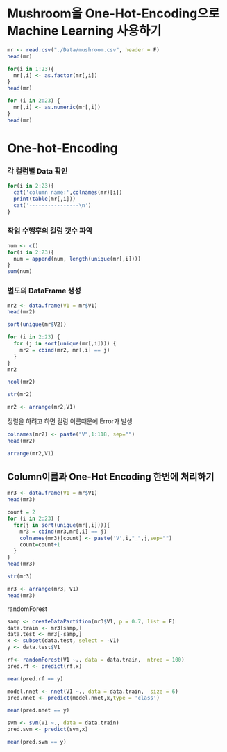 # Mushroom을 One-Hot-Encoding으로 Machine Learning 사용하기

```r
mr <- read.csv("./Data/mushroom.csv", header = F)
head(mr)

```

```r
for(i in 1:23){
  mr[,i] <- as.factor(mr[,i])
}
head(mr)
```

```r
for (i in 2:23) {
  mr[,i] <- as.numeric(mr[,i])
}
head(mr)
```

# One-hot-Encoding

### 각 컬럼별 Data 확인

```r
for(i in 2:23){
  cat('column name:',colnames(mr)[i])
  print(table(mr[,i]))
  cat('----------------\n')
}
```

### 작업 수행후의 컬럼 갯수 파악

```r
num <- c()
for(i in 2:23){
  num = append(num, length(unique(mr[,i])))
}
sum(num)
```

### 별도의 DataFrame 생성

```r
mr2 <- data.frame(V1 = mr$V1)
head(mr2)
```

```r
sort(unique(mr$V2))
```

```r
for (i in 2:23) {
  for (j in sort(unique(mr[,i]))) {
    mr2 = cbind(mr2, mr[,i] == j)    
  }
}
mr2
```

```r
ncol(mr2)
```

```r
str(mr2)
```

```r
mr2 <- arrange(mr2,V1)
```

정렬을 하려고 하면 컬럼 이름때문에 Error가 발생

```r
colnames(mr2) <- paste("V",1:118, sep="")
head(mr2)
```

```r
arrange(mr2,V1)
```

## Column이름과 One-Hot Encoding 한번에 처리하기

```r
mr3 <- data.frame(V1 = mr$V1)
head(mr3)
```

```r
count = 2
for (i in 2:23) {
  for(j in sort(unique(mr[,i]))){
    mr3 = cbind(mr3,mr[,i] == j)
    colnames(mr3)[count] <- paste('V',i,"_",j,sep="")
    count=count+1
  }
}
head(mr3)
```

```r
str(mr3)
```

```r
mr3 <- arrange(mr3, V1)
head(mr3)
```

randomForest

```r
samp <- createDataPartition(mr3$V1, p = 0.7, list = F)
data.train <- mr3[samp,]
data.test <- mr3[-samp,]
x <- subset(data.test, select = -V1)
y <- data.test$V1

rf<- randomForest(V1 ~., data = data.train,  ntree = 100)
pred.rf <- predict(rf,x)

mean(pred.rf == y)
```

```r
model.nnet <- nnet(V1 ~., data = data.train,  size = 6)
pred.nnet <- predict(model.nnet,x,type = 'class')

mean(pred.nnet == y)
```

```r
svm <- svm(V1 ~., data = data.train)
pred.svm <- predict(svm,x)

mean(pred.svm == y)
```
